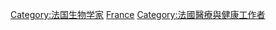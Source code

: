 {{Catnav|頁面分類|人物|各國人物|法国人|法國科學家}}
{{Catnav|頁面分類|人物|各國人物|各國科學家|法國科學家}}
{{Catnav|頁面分類|人物|各職業人物|醫學家|生理學家}}
{{Catnav|頁面分類|人物|各職業人物|生物学家|生理學家}}
{{Commonscat|Physiologists from France}}

[[Category:法国生物学家|Category:法国生物学家]]
[[Category:各國生理學家|France]]
[[Category:法國醫療與健康工作者|Category:法國醫療與健康工作者]]